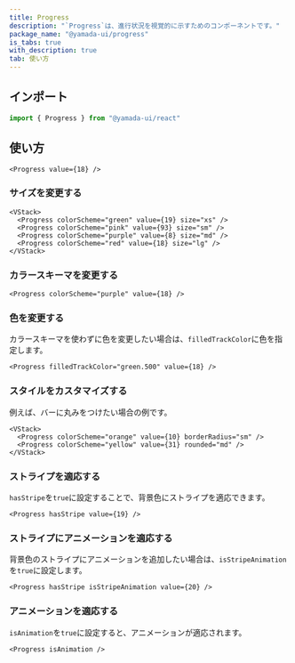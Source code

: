```yaml
---
title: Progress
description: "`Progress`は、進行状況を視覚的に示すためのコンポーネントです。"
package_name: "@yamada-ui/progress"
is_tabs: true
with_description: true
tab: 使い方
---
```


## インポート

```ts
import { Progress } from "@yamada-ui/react"
```

## 使い方

```tsx
<Progress value={18} />
```

### サイズを変更する

```tsx
<VStack>
  <Progress colorScheme="green" value={19} size="xs" />
  <Progress colorScheme="pink" value={93} size="sm" />
  <Progress colorScheme="purple" value={8} size="md" />
  <Progress colorScheme="red" value={18} size="lg" />
</VStack>
```

### カラースキーマを変更する

```tsx
<Progress colorScheme="purple" value={18} />
```

### 色を変更する

カラースキーマを使わずに色を変更したい場合は、`filledTrackColor`に色を指定します。

```tsx
<Progress filledTrackColor="green.500" value={18} />
```

### スタイルをカスタマイズする

例えば、バーに丸みをつけたい場合の例です。

```tsx
<VStack>
  <Progress colorScheme="orange" value={10} borderRadius="sm" />
  <Progress colorScheme="yellow" value={31} rounded="md" />
</VStack>
```

### ストライプを適応する

`hasStripe`を`true`に設定することで、背景色にストライプを適応できます。

```tsx
<Progress hasStripe value={19} />
```

### ストライプにアニメーションを適応する

背景色のストライプにアニメーションを追加したい場合は、`isStripeAnimation`を`true`に設定します。

```tsx
<Progress hasStripe isStripeAnimation value={20} />
```

### アニメーションを適応する

`isAnimation`を`true`に設定すると、アニメーションが適応されます。

```tsx
<Progress isAnimation />
```
